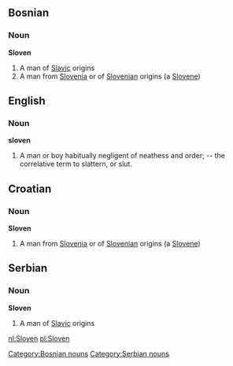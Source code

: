 ==Bosnian==
===Noun===
'''Sloven'''
#A man of [[Slavic]] origins
#A man from [[Slovenia]] or of [[Slovenian]] origins (a [[Slovene]])

[[Category:Bosnian nouns]]

==English==
===Noun===
'''sloven'''
#A man or boy habitually negligent of neathess and order; -- the correlative term to slattern, or slut.

==Croatian==
===Noun===
'''Sloven'''
#A man from [[Slovenia]] or of [[Slovenian]] origins (a [[Slovene]])

==Serbian==
===Noun===
'''Sloven'''
#A man of [[Slavic]] origins

[[Category:Serbian nouns]]

[[nl:Sloven]]
[[pl:Sloven]]